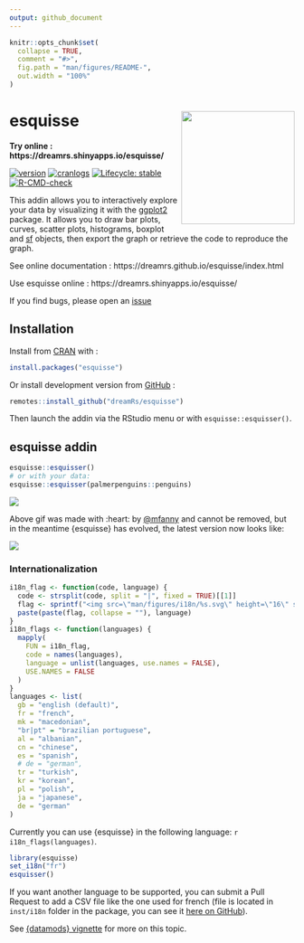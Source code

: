 ```yaml
---
output: github_document
---
```


<!-- README.md is generated from README.Rmd. Please edit that file -->

```r
knitr::opts_chunk$set(
  collapse = TRUE,
  comment = "#>",
  fig.path = "man/figures/README-",
  out.width = "100%"
)
```

# esquisse <img src="man/figures/logo.png" width=200 align="right" />

**Try online : https://dreamrs.shinyapps.io/esquisse/**

<!-- badges: start -->
[![version](http://www.r-pkg.org/badges/version/esquisse)](https://CRAN.R-project.org/package=esquisse)
[![cranlogs](http://cranlogs.r-pkg.org/badges/esquisse)](https://CRAN.R-project.org/package=esquisse)
[![Lifecycle: stable](https://img.shields.io/badge/lifecycle-stable-brightgreen.svg)](https://lifecycle.r-lib.org/articles/stages.html)
[![R-CMD-check](https://github.com/dreamRs/esquisse/workflows/R-CMD-check/badge.svg)](https://github.com/dreamRs/esquisse/actions)
<!-- badges: end -->

This addin allows you to interactively explore your data by visualizing it with the [ggplot2](https://github.com/tidyverse/ggplot2) package. It allows you to draw bar plots, curves, scatter plots, histograms, boxplot and [sf](https://github.com/r-spatial/sf) objects, then export the graph or retrieve the code to reproduce the graph.

See online documentation : https://dreamrs.github.io/esquisse/index.html

Use esquisse online : https://dreamrs.shinyapps.io/esquisse/

If you find bugs, please open an [issue](https://github.com/dreamRs/esquisse/issues)


## Installation

Install from [CRAN](https://CRAN.R-project.org/package=esquisse) with :

```r
install.packages("esquisse")
```

Or install development version from [GitHub](https://github.com/dreamRs/esquisse) :

```r
remotes::install_github("dreamRs/esquisse")
```

Then launch the addin via the RStudio menu or with `esquisse::esquisser()`.


## esquisse addin

```r
esquisse::esquisser()
# or with your data:
esquisse::esquisser(palmerpenguins::penguins)
```

![](man/figures/esquisse.gif)

Above gif was made with :heart: by [@mfanny](https://github.com/mfanny) and cannot be removed, but in the meantime {esquisse} has evolved, the latest version now looks like:

![](man/figures/esquisse.png)


### Internationalization

```r
i18n_flag <- function(code, language) {
  code <- strsplit(code, split = "|", fixed = TRUE)[[1]]
  flag <- sprintf("<img src=\"man/figures/i18n/%s.svg\" height=\"16\" style=\"height:16px\"/>", code)
  paste(paste(flag, collapse = ""), language)
}
i18n_flags <- function(languages) {
  mapply(
    FUN = i18n_flag, 
    code = names(languages),
    language = unlist(languages, use.names = FALSE),
    USE.NAMES = FALSE
  )
}
languages <- list(
  gb = "english (default)",
  fr = "french",
  mk = "macedonian",
  "br|pt" = "brazilian portuguese",
  al = "albanian",
  cn = "chinese",
  es = "spanish",
  # de = "german",
  tr = "turkish",
  kr = "korean",
  pl = "polish",
  ja = "japanese",
  de = "german"
)
```


Currently you can use {esquisse} in the following language: `r i18n_flags(languages)`.

```r
library(esquisse)
set_i18n("fr")
esquisser()
```

If you want another language to be supported, you can submit a Pull Request to add a CSV file like the one used for french (file is located in `inst/i18n` folder in the package, you can see it [here on GitHub](https://github.com/dreamRs/esquisse/blob/master/inst/i18n/fr.csv)).

See [{datamods} vignette](https://dreamrs.github.io/datamods/articles/i18n.html) for more on this topic.


